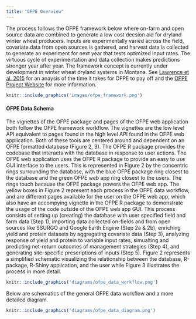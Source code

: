 ```yaml
---
title: "OFPE Overview"
---
```

The process follows the OFPE framework below where on-farm and open source data are combined to generate a low cost decsion aid for dryland winter wheat producers. Inputs are experimentally varied across the field, covariate data from open sources is gathered, and harvest data is collected to generate an experiment for next year that tests optimized input rates. The virtuous cycle of experimentation and data collection makes predictions stronger year after year. The framework concept is currently under development in winter wheat dryland systems in Montana. See [Lawrence et al. 2015](http://weedeco.msu.montana.edu/publications/pdfs/Lawrence_etal_2015.pdf) for an anaysis of the time it takes for OFPE to pay off and the [OFPE Project Website](https://sites.google.com/site/ofpeframework/) for more information.

```r
knitr::include_graphics('images/ofpe_framework.png')
```


#### OFPE Data Schema
The vignettes of the OFPE package and pages of the OFPE web application both follow the OFPE framework workflow. The vignettes are the low level API equivalent to pages found in the high level API found in the OFPE web application. Both of these tools are centered around and dependent on an OFPE formatted database (Figure 2, 3). The OFPE R package provides the codebase that interacts with the database in response to user actions. The OFPE web application uses the OFPE R package to provide an easy to use GUI interface to the users. This is represented in Figure 2 by the concentric rings surrounding the database, with the blue OFPE package ring closest to the database and the green OFPE web app ring closest to the users. The rings touch because the OFPE package powers the OFPE web app. The yellow boxes in Figure 2 represent each process in the OFPE data workflow, and are different pages available for the user on the OFPE web app, which also have an accompying vignette in the OFPE R package to demonstrate the usage of the code outside of the OFPE web app GUI. This process consists of setting up (creating) the database with user specified field and farm data (Step 1), importing data collected on-fields and from open sources like SSURGO and Google Earth Engine (Step 2a & 2b), enriching yield and protein datasets by aggregating covariate data (Step 3), analyzing response of yield and protein to variable input rates, simualting and predicting net-return outcomes of management strategies (Step 4), and generating site-specific prescriptions of inputs (Step 5). Figure 2 represents a simplified schematic visualizing the relationship between the database, R-package, R-Shiny application, and the user while Figure 3 illustrates the process in more detail.

```r
knitr::include_graphics('diagrams/ofpe_data_workflow.png')
```


Below are schematics of the general OFPE data workflow and a more detailed diagram.

```r
knitr::include_graphics('diagrams/ofpe_data_diagram.png')
```



